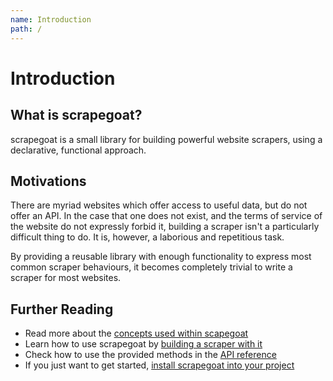 ---
name: Introduction
path: /
---

# Introduction

## What is scrapegoat?

scrapegoat is a small library for building powerful website scrapers, using a declarative, functional approach.

## Motivations

There are myriad websites which offer access to useful data, but do not offer an API.
In the case that one does not exist, and the terms of service of the website do not expressly forbid it,
building a scraper isn't a particularly difficult thing to do. It is, however, a laborious and repetitious task.

By providing a reusable library with enough functionality to express most common scraper behaviours,
it becomes completely trivial to write a scraper for most websites.

## Further Reading

 - Read more about the [concepts used within scapegoat](./concepts)
 - Learn how to use scrapegoat by [building a scraper with it](./tutorial/blog)
 - Check how to use the provided methods in the [API reference](./api)
 - If you just want to get started, [install scrapegoat into your project](./install)